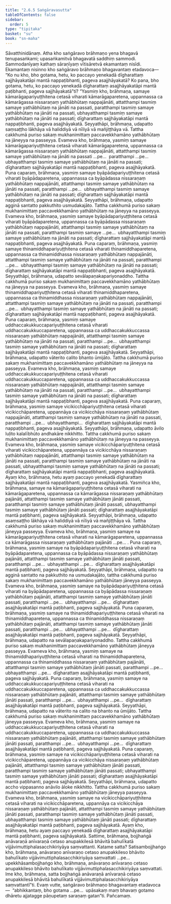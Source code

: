 ```yaml
---
title: "2.6.5 Saṅgāravasutta"
tableOfContents: false
sidebar:
  order: 5
type: "tipitaka"
basket: "su"
book: "sn-maha"
---
```



<DynamicBreadcrumb />

<Division number="236" book="sn-maha" bookNo="14" page="106">

<Paragraph number="629" book="sn-maha">
Sāvatthinidānaṃ. Atha kho saṅgāravo brāhmaṇo yena bhagavā tenupasaṅkami; upasaṅkamitvā bhagavatā saddhiṃ sammodi. Sammodanīyaṃ kathaṃ sāraṇīyaṃ vītisāretvā ekamantaṃ nisīdi. Ekamantaṃ nisinno kho saṅgāravo brāhmaṇo bhagavantaṃ etadavoca—
</Paragraph>

<Paragraph number="630" book="sn-maha">
“Ko nu kho, bho gotama, hetu, ko paccayo yenekadā dīgharattaṃ sajjhāyakatāpi mantā nappaṭibhanti, pageva asajjhāyakatā? Ko pana, bho gotama, hetu, ko paccayo yenekadā dīgharattaṃ asajjhāyakatāpi mantā paṭibhanti, pageva sajjhāyakatā”ti?
</Paragraph>

<Paragraph number="631" book="sn-maha">
“Yasmiṃ kho, brāhmaṇa, samaye kāmarāgapariyuṭṭhitena cetasā viharati kāmarāgaparetena, uppannassa ca kāmarāgassa nissaraṇaṃ yathābhūtaṃ nappajānāti, attatthampi tasmiṃ samaye yathābhūtaṃ na jānāti na passati, paratthampi tasmiṃ samaye yathābhūtaṃ na jānāti na passati, ubhayatthampi tasmiṃ samaye yathābhūtaṃ na jānāti na passati; dīgharattaṃ sajjhāyakatāpi mantā nappaṭibhanti, pageva asajjhāyakatā.
</Paragraph>

<Paragraph number="632" book="sn-maha">
Seyyathāpi, brāhmaṇa, udapatto saṃsaṭṭho lākhāya vā haliddiyā vā nīliyā vā mañjiṭṭhāya vā. Tattha cakkhumā puriso sakaṃ mukhanimittaṃ paccavekkhamāno yathābhūtaṃ na jāneyya na passeyya. Evameva kho, brāhmaṇa, yasmiṃ samaye kāmarāgapariyuṭṭhitena cetasā viharati kāmarāgaparetena, uppannassa ca kāmarāgassa nissaraṇaṃ yathābhūtaṃ nappajānāti, attatthampi tasmiṃ samaye yathābhūtaṃ na jānāti na passati …pe…  paratthampi …pe…  ubhayatthampi tasmiṃ samaye yathābhūtaṃ na jānāti na passati; dīgharattaṃ sajjhāyakatāpi mantā nappaṭibhanti, pageva asajjhāyakatā.
</Paragraph>

<Paragraph number="633" book="sn-maha">
Puna caparaṃ, brāhmaṇa, yasmiṃ samaye byāpādapariyuṭṭhitena cetasā viharati byāpādaparetena, uppannassa ca byāpādassa nissaraṇaṃ yathābhūtaṃ nappajānāti, attatthampi tasmiṃ samaye yathābhūtaṃ na jānāti na passati, paratthampi …pe…  ubhayatthampi tasmiṃ samaye yathābhūtaṃ na jānāti na passati; dīgharattaṃ sajjhāyakatāpi mantā nappaṭibhanti, pageva asajjhāyakatā.
</Paragraph>

<Paragraph number="634" book="sn-maha">
Seyyathāpi, brāhmaṇa, udapatto agginā santatto pakkuthito usmudakajāto. Tattha cakkhumā puriso sakaṃ mukhanimittaṃ paccavekkhamāno yathābhūtaṃ na jāneyya na passeyya. Evameva kho, brāhmaṇa, yasmiṃ samaye byāpādapariyuṭṭhitena cetasā viharati byāpādaparetena, uppannassa ca byāpādassa nissaraṇaṃ yathābhūtaṃ nappajānāti, attatthampi tasmiṃ samaye yathābhūtaṃ na jānāti na passati, paratthampi tasmiṃ samaye …pe…  ubhayatthampi tasmiṃ samaye yathābhūtaṃ na jānāti na passati; dīgharattaṃ sajjhāyakatāpi mantā nappaṭibhanti, pageva asajjhāyakatā.
</Paragraph>

<Paragraph number="635" book="sn-maha">
Puna caparaṃ, brāhmaṇa, yasmiṃ samaye thinamiddhapariyuṭṭhitena cetasā viharati thinamiddhaparetena, uppannassa ca thinamiddhassa nissaraṇaṃ yathābhūtaṃ nappajānāti, attatthampi tasmiṃ samaye yathābhūtaṃ na jānāti na passati, paratthampi …pe…  ubhayatthampi tasmiṃ samaye yathābhūtaṃ na jānāti na passati; dīgharattaṃ sajjhāyakatāpi mantā nappaṭibhanti, pageva asajjhāyakatā.
</Paragraph>

<Paragraph number="636" book="sn-maha">
Seyyathāpi, brāhmaṇa, udapatto sevālapaṇakapariyonaddho. Tattha cakkhumā puriso sakaṃ mukhanimittaṃ paccavekkhamāno yathābhūtaṃ na jāneyya na passeyya. Evameva kho, brāhmaṇa, yasmiṃ samaye thinamiddhapariyuṭṭhitena cetasā viharati thinamiddhaparetena, uppannassa ca thinamiddhassa nissaraṇaṃ yathābhūtaṃ nappajānāti, attatthampi tasmiṃ samaye yathābhūtaṃ na jānāti na passati, paratthampi …pe…  ubhayatthampi tasmiṃ samaye yathābhūtaṃ na jānāti na passati; dīgharattaṃ sajjhāyakatāpi mantā nappaṭibhanti, pageva asajjhāyakatā.
</Paragraph>

<Paragraph number="637" book="sn-maha">
Puna caparaṃ, brāhmaṇa, yasmiṃ samaye uddhaccakukkuccapariyuṭṭhitena cetasā viharati uddhaccakukkuccaparetena, uppannassa ca uddhaccakukkuccassa nissaraṇaṃ yathābhūtaṃ nappajānāti, attatthampi tasmiṃ samaye yathābhūtaṃ na jānāti na passati, paratthampi …pe…  ubhayatthampi tasmiṃ samaye yathābhūtaṃ na jānāti na passati; dīgharattaṃ sajjhāyakatāpi mantā nappaṭibhanti, pageva asajjhāyakatā.
</Paragraph>

<Paragraph number="638" book="sn-maha">
Seyyathāpi, brāhmaṇa, udapatto vāterito calito bhanto ūmijāto. Tattha cakkhumā puriso sakaṃ mukhanimittaṃ paccavekkhamāno yathābhūtaṃ na jāneyya na passeyya. Evameva kho, brāhmaṇa, yasmiṃ samaye uddhaccakukkuccapariyuṭṭhitena cetasā viharati uddhaccakukkuccaparetena, uppannassa ca uddhaccakukkuccassa nissaraṇaṃ yathābhūtaṃ nappajānāti, attatthampi tasmiṃ samaye yathābhūtaṃ na jānāti na passati, paratthampi …pe…  ubhayatthampi tasmiṃ samaye yathābhūtaṃ na jānāti na passati; dīgharattaṃ sajjhāyakatāpi mantā nappaṭibhanti, pageva asajjhāyakatā.
</Paragraph>

<Paragraph number="639" book="sn-maha">
Puna caparaṃ, brāhmaṇa, yasmiṃ samaye vicikicchāpariyuṭṭhitena cetasā viharati vicikicchāparetena, uppannāya ca vicikicchāya nissaraṇaṃ yathābhūtaṃ nappajānāti, attatthampi tasmiṃ samaye yathābhūtaṃ na jānāti na passati, paratthampi …pe…  ubhayatthampi…  dīgharattaṃ sajjhāyakatāpi mantā nappaṭibhanti, pageva asajjhāyakatā.
</Paragraph>

<Paragraph number="640" book="sn-maha">
Seyyathāpi, brāhmaṇa, udapatto āvilo luḷito kalalībhūto andhakāre nikkhitto. Tattha cakkhumā puriso sakaṃ mukhanimittaṃ paccavekkhamāno yathābhūtaṃ na jāneyya na passeyya. Evameva kho, brāhmaṇa, yasmiṃ samaye vicikicchāpariyuṭṭhitena cetasā viharati vicikicchāparetena, uppannāya ca vicikicchāya nissaraṇaṃ yathābhūtaṃ nappajānāti, attatthampi tasmiṃ samaye yathābhūtaṃ na jānāti na passati, paratthampi tasmiṃ samaye yathābhūtaṃ na jānāti na passati, ubhayatthampi tasmiṃ samaye yathābhūtaṃ na jānāti na passati; dīgharattaṃ sajjhāyakatāpi mantā nappaṭibhanti, pageva asajjhāyakatā. Ayaṃ kho, brāhmaṇa, hetu ayaṃ paccayo yenekadā dīgharattaṃ sajjhāyakatāpi mantā nappaṭibhanti, pageva asajjhāyakatā.
</Paragraph>

<Paragraph number="641" book="sn-maha">
Yasmiñca kho, brāhmaṇa, samaye na kāmarāgapariyuṭṭhitena cetasā viharati na kāmarāgaparetena, uppannassa ca kāmarāgassa nissaraṇaṃ yathābhūtaṃ pajānāti, attatthampi tasmiṃ samaye yathābhūtaṃ jānāti passati, paratthampi tasmiṃ samaye yathābhūtaṃ jānāti passati, ubhayatthampi tasmiṃ samaye yathābhūtaṃ jānāti passati; dīgharattaṃ asajjhāyakatāpi mantā paṭibhanti, pageva sajjhāyakatā.
</Paragraph>

<Paragraph number="642" book="sn-maha">
Seyyathāpi, brāhmaṇa, udapatto asaṃsaṭṭho lākhāya vā haliddiyā vā nīliyā vā mañjiṭṭhāya vā. Tattha cakkhumā puriso sakaṃ mukhanimittaṃ paccavekkhamāno yathābhūtaṃ jāneyya passeyya. Evameva kho, brāhmaṇa, yasmiṃ samaye na kāmarāgapariyuṭṭhitena cetasā viharati na kāmarāgaparetena, uppannassa ca kāmarāgassa nissaraṇaṃ yathābhūtaṃ pajānāti …pe… .
</Paragraph>

<Paragraph number="643" book="sn-maha">
Puna caparaṃ, brāhmaṇa, yasmiṃ samaye na byāpādapariyuṭṭhitena cetasā viharati na byāpādaparetena, uppannassa ca byāpādassa nissaraṇaṃ yathābhūtaṃ pajānāti, attatthampi tasmiṃ samaye yathābhūtaṃ jānāti passati, paratthampi …pe…  ubhayatthampi …pe…  dīgharattaṃ asajjhāyakatāpi mantā paṭibhanti, pageva sajjhāyakatā.
</Paragraph>

<Paragraph number="644" book="sn-maha">
Seyyathāpi, brāhmaṇa, udapatto na agginā santatto na pakkuthito na usmudakajāto, tattha cakkhumā puriso sakaṃ mukhanimittaṃ paccavekkhamāno yathābhūtaṃ jāneyya passeyya. Evameva kho, brāhmaṇa, yasmiṃ samaye na byāpādapariyuṭṭhitena cetasā viharati na byāpādaparetena, uppannassa ca byāpādassa nissaraṇaṃ yathābhūtaṃ pajānāti, attatthampi tasmiṃ samaye yathābhūtaṃ jānāti passati, paratthampi …pe…  ubhayatthampi …pe…  dīgharattaṃ asajjhāyakatāpi mantā paṭibhanti, pageva sajjhāyakatā.
</Paragraph>

<Paragraph number="645" book="sn-maha">
Puna caparaṃ, brāhmaṇa, yasmiṃ samaye na thinamiddhapariyuṭṭhitena cetasā viharati na thinamiddhaparetena, uppannassa ca thinamiddhassa nissaraṇaṃ yathābhūtaṃ pajānāti, attatthampi tasmiṃ samaye yathābhūtaṃ jānāti passati, paratthampi …pe…  ubhayatthampi …pe…  dīgharattaṃ asajjhāyakatāpi mantā paṭibhanti, pageva sajjhāyakatā.
</Paragraph>

<Paragraph number="646" book="sn-maha">
Seyyathāpi, brāhmaṇa, udapatto na sevālapaṇakapariyonaddho. Tattha cakkhumā puriso sakaṃ mukhanimittaṃ paccavekkhamāno yathābhūtaṃ jāneyya passeyya. Evameva kho, brāhmaṇa, yasmiṃ samaye na thinamiddhapariyuṭṭhitena cetasā viharati na thinamiddhaparetena, uppannassa ca thinamiddhassa nissaraṇaṃ yathābhūtaṃ pajānāti, attatthampi tasmiṃ samaye yathābhūtaṃ jānāti passati, paratthampi …pe…  ubhayatthampi …pe…  dīgharattaṃ asajjhāyakatāpi mantā paṭibhanti, pageva sajjhāyakatā.
</Paragraph>

<Paragraph number="647" book="sn-maha">
Puna caparaṃ, brāhmaṇa, yasmiṃ samaye na uddhaccakukkuccapariyuṭṭhitena cetasā viharati na uddhaccakukkuccaparetena, uppannassa ca uddhaccakukkuccassa nissaraṇaṃ yathābhūtaṃ pajānāti, attatthampi tasmiṃ samaye yathābhūtaṃ jānāti passati, paratthampi …pe…  ubhayatthampi …pe…  dīgharattaṃ asajjhāyakatāpi mantā paṭibhanti, pageva sajjhāyakatā.
</Paragraph>

<Paragraph number="648" book="sn-maha">
Seyyathāpi, brāhmaṇa, udapatto na vāterito na calito na bhanto na ūmijāto. Tattha cakkhumā puriso sakaṃ mukhanimittaṃ paccavekkhamāno yathābhūtaṃ jāneyya passeyya. Evameva kho, brāhmaṇa, yasmiṃ samaye na uddhaccakukkuccapariyuṭṭhitena cetasā viharati na uddhaccakukkuccaparetena, uppannassa ca uddhaccakukkuccassa nissaraṇaṃ yathābhūtaṃ pajānāti, attatthampi tasmiṃ samaye yathābhūtaṃ jānāti passati, paratthampi …pe…  ubhayatthampi …pe…  dīgharattaṃ asajjhāyakatāpi mantā paṭibhanti, pageva sajjhāyakatā.
</Paragraph>

<Paragraph number="649" book="sn-maha">
Puna caparaṃ, brāhmaṇa, yasmiṃ samaye na vicikicchāpariyuṭṭhitena cetasā viharati na vicikicchāparetena, uppannāya ca vicikicchāya nissaraṇaṃ yathābhūtaṃ pajānāti, attatthampi tasmiṃ samaye yathābhūtaṃ jānāti passati, paratthampi tasmiṃ samaye yathābhūtaṃ jānāti passati; ubhayatthampi tasmiṃ samaye yathābhūtaṃ jānāti passati; dīgharattaṃ asajjhāyakatāpi mantā paṭibhanti, pageva sajjhāyakatā.
</Paragraph>

<Paragraph number="650" book="sn-maha">
Seyyathāpi, brāhmaṇa, udapatto accho vippasanno anāvilo āloke nikkhitto. Tattha cakkhumā puriso sakaṃ mukhanimittaṃ paccavekkhamāno yathābhūtaṃ jāneyya passeyya. Evameva kho, brāhmaṇa, yasmiṃ samaye na vicikicchāpariyuṭṭhitena cetasā viharati na vicikicchāparetena, uppannāya ca vicikicchāya nissaraṇaṃ yathābhūtaṃ pajānāti, attatthampi tasmiṃ samaye yathābhūtaṃ jānāti passati, paratthampi tasmiṃ samaye yathābhūtaṃ jānāti passati, ubhayatthampi tasmiṃ samaye yathābhūtaṃ jānāti passati; dīgharattaṃ asajjhāyakatāpi mantā paṭibhanti, pageva sajjhāyakatā. Ayaṃ kho, brāhmaṇa, hetu ayaṃ paccayo yenekadā dīgharattaṃ asajjhāyakatāpi mantā paṭibhanti, pageva sajjhāyakatā.
</Paragraph>

<Paragraph number="651" book="sn-maha">
Sattime, brāhmaṇa, bojjhaṅgā anāvaraṇā anīvaraṇā cetaso anupakkilesā bhāvitā bahulīkatā vijjāvimuttiphalasacchikiriyāya saṃvattanti. Katame satta? Satisambojjhaṅgo kho, brāhmaṇa, anāvaraṇo anīvaraṇo cetaso anupakkileso bhāvito bahulīkato vijjāvimuttiphalasacchikiriyāya saṃvattati …pe…  upekkhāsambojjhaṅgo kho, brāhmaṇa, anāvaraṇo anīvaraṇo cetaso anupakkileso bhāvito bahulīkato vijjāvimuttiphalasacchikiriyāya saṃvattati. Ime kho, brāhmaṇa, satta bojjhaṅgā anāvaraṇā anīvaraṇā cetaso anupakkilesā bhāvitā bahulīkatā vijjāvimuttiphalasacchikiriyāya saṃvattantī”ti.
</Paragraph>

<Paragraph number="652" book="sn-maha">
Evaṃ vutte, saṅgāravo brāhmaṇo bhagavantaṃ etadavoca—  “abhikkantaṃ, bho gotama …pe…  upāsakaṃ maṃ bhavaṃ gotamo dhāretu ajjatagge pāṇupetaṃ saraṇaṃ gatan”ti.

</Paragraph>
</Division>

<Paragraph number="653" type="center" book="sn-maha">
Pañcamaṃ.
</Paragraph>